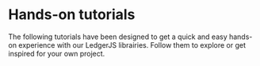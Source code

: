 
# Hands-on tutorials

The following tutorials have been designed to get a quick and easy hands-on experience with our LedgerJS librairies. Follow them to explore or get inspired for your own project.

<Cards>
  <Card
    title="Transfer of Ethers between accounts"
    href="/docs/connectivity/ledgerJS/tutorials/tutorial-1-hid-ethereum"
  />
  <Card
    title="Transfer of Sol between accounts"
    href="/docs/connectivity/ledgerJS/tutorials/tutorial-1-usb-solana"
  />
  <Card
    title="Call a Smart Contract"
    href="/docs/connectivity/ledgerJS/tutorials/tutorial-2-web-bluetooth"
  />
  <Card
    title="Sign a personal message"
    href="/docs/connectivity/ledgerJS/tutorials/tutorial-3-sign-message"
  />
  <Card
    title="Interact with the Cosmos App"
    href="/docs/connectivity/ledgerJS/tutorials/tutorial-4-cosmos-webapp"
  />
</Cards>
